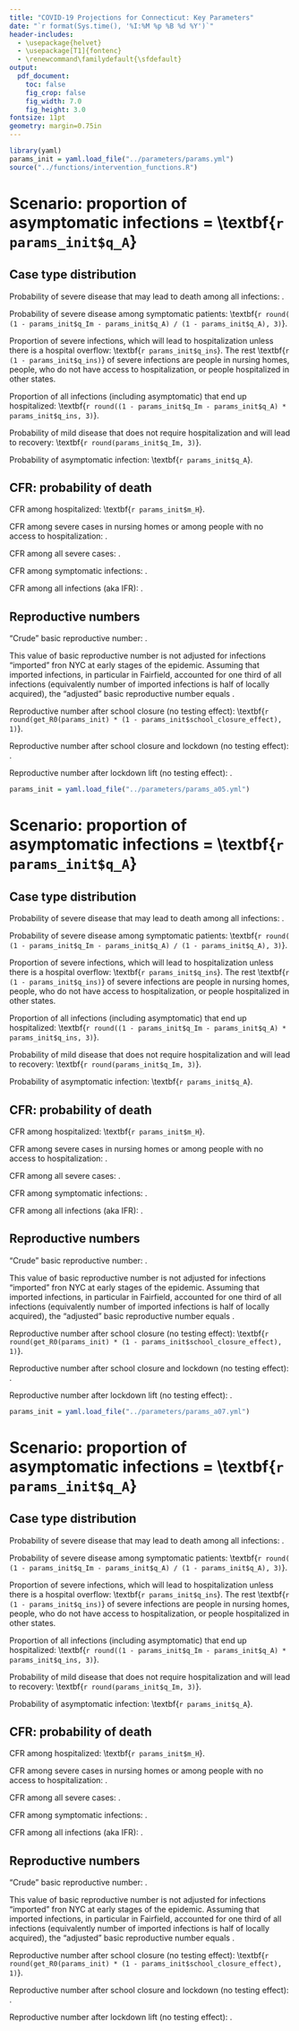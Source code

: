 ```yaml
---
title: "COVID-19 Projections for Connecticut: Key Parameters"
date: "`r format(Sys.time(), '%I:%M %p %B %d %Y')`"
header-includes:
  - \usepackage{helvet}
  - \usepackage[T1]{fontenc}
  - \renewcommand\familydefault{\sfdefault} 
output:
  pdf_document:
    toc: false
    fig_crop: false
    fig_width: 7.0
    fig_height: 3.0
fontsize: 11pt
geometry: margin=0.75in
---
```


```r
library(yaml)
params_init = yaml.load_file("../parameters/params.yml") 
source("../functions/intervention_functions.R")
```


# Scenario: proportion of asymptomatic infections = \textbf{`r params_init$q_A`}

## Case type distribution

Probability of severe disease that may lead to death among all infections: \textbf{`r round(1 - params_init$q_Im - params_init$q_A, 3)`}. 

Probability of severe disease among symptomatic patients: \textbf{`r round( (1 - params_init$q_Im - params_init$q_A) / (1 - params_init$q_A), 3)`}. 

Proportion of severe infections, which will lead to hospitalization unless there is a hospital overflow: \textbf{`r params_init$q_ins`}. The rest \textbf{`r (1 - params_init$q_ins)`} of severe infections are people in nursing homes, people, who do not have access to hospitalization, or people hospitalized in other states.

Proportion of all infections (including asymptomatic) that end up hospitalized: \textbf{`r round((1 - params_init$q_Im - params_init$q_A) * params_init$q_ins, 3)`}.

Probability of mild disease that does not require hospitalization and will lead to recovery: \textbf{`r round(params_init$q_Im, 3)`}. 

Probability of asymptomatic infection: \textbf{`r params_init$q_A`}. 


## CFR: probability of death

CFR among hospitalized: \textbf{`r params_init$m_H`}.

CFR among severe cases in nursing homes or among people with no access to hospitalization: \textbf{`r params_init$m_H * params_init$m_Is_mult`}.

CFR among all severe cases: \textbf{`r round( with(params_init, q_ins * m_H + (1 - q_ins) * m_H * m_Is_mult ), 2)`}.

CFR among symptomatic infections: \textbf{ `r round( with (params_init, (1 - q_A - q_Im) * (q_ins * m_H + (1 - q_ins) * m_H * m_Is_mult) / (1 - q_A) ), 3) `}.

CFR among all infections (aka IFR): \textbf{`r round( with (params_init, (1 - q_A - q_Im) * (q_ins * m_H + (1 - q_ins) * m_H * m_Is_mult) ), 3) `}. 


## Reproductive numbers 

"Crude" basic reproductive number: \textbf{`r round(get_R0(params_init), 1)`}.

This value of basic reproductive number is not adjusted for infections "imported" fron NYC at early stages of the epidemic. Assuming that imported infections, in particular in Fairfield, accounted for one third of all infections (equivalently number of imported infections is half of locally acquired), the "adjusted" basic reproductive number equals  \textbf{`r round(get_R0(params_init)/1.5, 1)`}.

Reproductive number after school closure (no testing effect): \textbf{`r round(get_R0(params_init) * (1 - params_init$school_closure_effect), 1)`}.

Reproductive number after school closure and lockdown (no testing effect): \textbf{`r round(get_R0(params_init) * (1 - params_init$school_closure_effect - params_init$lockdown_effect), 2)`}.

Reproductive number after lockdown lift (no testing effect): \textbf{`r round(get_R0(params_init) * (1 - params_init$school_closure_effect - params_init$distancing_effect), 2)`}.

\clearpage





```r
params_init = yaml.load_file("../parameters/params_a05.yml") 
```


# Scenario: proportion of asymptomatic infections = \textbf{`r params_init$q_A`}

## Case type distribution

Probability of severe disease that may lead to death among all infections: \textbf{`r round(1 - params_init$q_Im - params_init$q_A, 3)`}. 

Probability of severe disease among symptomatic patients: \textbf{`r round( (1 - params_init$q_Im - params_init$q_A) / (1 - params_init$q_A), 3)`}. 

Proportion of severe infections, which will lead to hospitalization unless there is a hospital overflow: \textbf{`r params_init$q_ins`}. The rest \textbf{`r (1 - params_init$q_ins)`} of severe infections are people in nursing homes, people, who do not have access to hospitalization, or people hospitalized in other states.

Proportion of all infections (including asymptomatic) that end up hospitalized: \textbf{`r round((1 - params_init$q_Im - params_init$q_A) * params_init$q_ins, 3)`}.

Probability of mild disease that does not require hospitalization and will lead to recovery: \textbf{`r round(params_init$q_Im, 3)`}. 

Probability of asymptomatic infection: \textbf{`r params_init$q_A`}. 


## CFR: probability of death

CFR among hospitalized: \textbf{`r params_init$m_H`}.

CFR among severe cases in nursing homes or among people with no access to hospitalization: \textbf{`r params_init$m_H * params_init$m_Is_mult`}.

CFR among all severe cases: \textbf{`r round( with(params_init, q_ins * m_H + (1 - q_ins) * m_H * m_Is_mult ), 2)`}.

CFR among symptomatic infections: \textbf{ `r round( with (params_init, (1 - q_A - q_Im) * (q_ins * m_H + (1 - q_ins) * m_H * m_Is_mult) / (1 - q_A) ), 3) `}.

CFR among all infections (aka IFR): \textbf{`r round( with (params_init, (1 - q_A - q_Im) * (q_ins * m_H + (1 - q_ins) * m_H * m_Is_mult) ), 3) `}. 


## Reproductive numbers 

"Crude" basic reproductive number: \textbf{`r round(get_R0(params_init), 1)`}.

This value of basic reproductive number is not adjusted for infections "imported" fron NYC at early stages of the epidemic. Assuming that imported infections, in particular in Fairfield, accounted for one third of all infections (equivalently number of imported infections is half of locally acquired), the "adjusted" basic reproductive number equals  \textbf{`r round(get_R0(params_init)/1.5, 1)`}.

Reproductive number after school closure (no testing effect): \textbf{`r round(get_R0(params_init) * (1 - params_init$school_closure_effect), 1)`}.

Reproductive number after school closure and lockdown (no testing effect): \textbf{`r round(get_R0(params_init) * (1 - params_init$school_closure_effect - params_init$lockdown_effect), 2)`}.

Reproductive number after lockdown lift (no testing effect): \textbf{`r round(get_R0(params_init) * (1 - params_init$school_closure_effect - params_init$distancing_effect), 2)`}.







\clearpage





```r
params_init = yaml.load_file("../parameters/params_a07.yml") 
```


# Scenario: proportion of asymptomatic infections = \textbf{`r params_init$q_A`}

## Case type distribution

Probability of severe disease that may lead to death among all infections: \textbf{`r round(1 - params_init$q_Im - params_init$q_A, 3)`}. 

Probability of severe disease among symptomatic patients: \textbf{`r round( (1 - params_init$q_Im - params_init$q_A) / (1 - params_init$q_A), 3)`}. 

Proportion of severe infections, which will lead to hospitalization unless there is a hospital overflow: \textbf{`r params_init$q_ins`}. The rest \textbf{`r (1 - params_init$q_ins)`} of severe infections are people in nursing homes, people, who do not have access to hospitalization, or people hospitalized in other states.

Proportion of all infections (including asymptomatic) that end up hospitalized: \textbf{`r round((1 - params_init$q_Im - params_init$q_A) * params_init$q_ins, 3)`}.

Probability of mild disease that does not require hospitalization and will lead to recovery: \textbf{`r round(params_init$q_Im, 3)`}. 

Probability of asymptomatic infection: \textbf{`r params_init$q_A`}. 


## CFR: probability of death

CFR among hospitalized: \textbf{`r params_init$m_H`}.

CFR among severe cases in nursing homes or among people with no access to hospitalization: \textbf{`r params_init$m_H * params_init$m_Is_mult`}.

CFR among all severe cases: \textbf{`r round( with(params_init, q_ins * m_H + (1 - q_ins) * m_H * m_Is_mult ), 2)`}.

CFR among symptomatic infections: \textbf{ `r round( with (params_init, (1 - q_A - q_Im) * (q_ins * m_H + (1 - q_ins) * m_H * m_Is_mult) / (1 - q_A) ), 3) `}.

CFR among all infections (aka IFR): \textbf{`r round( with (params_init, (1 - q_A - q_Im) * (q_ins * m_H + (1 - q_ins) * m_H * m_Is_mult) ), 3) `}. 


## Reproductive numbers 

"Crude" basic reproductive number: \textbf{`r round(get_R0(params_init), 1)`}.

This value of basic reproductive number is not adjusted for infections "imported" fron NYC at early stages of the epidemic. Assuming that imported infections, in particular in Fairfield, accounted for one third of all infections (equivalently number of imported infections is half of locally acquired), the "adjusted" basic reproductive number equals  \textbf{`r round(get_R0(params_init)/1.5, 1)`}.

Reproductive number after school closure (no testing effect): \textbf{`r round(get_R0(params_init) * (1 - params_init$school_closure_effect), 1)`}.

Reproductive number after school closure and lockdown (no testing effect): \textbf{`r round(get_R0(params_init) * (1 - params_init$school_closure_effect - params_init$lockdown_effect), 2)`}.

Reproductive number after lockdown lift (no testing effect): \textbf{`r round(get_R0(params_init) * (1 - params_init$school_closure_effect - params_init$distancing_effect), 2)`}.



 <!-- ### Version:  -->
 <!-- Code version reference: `r system("git rev-parse HEAD", intern=TRUE)` -->






